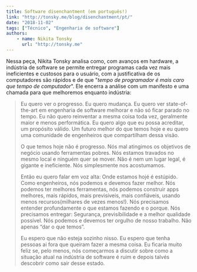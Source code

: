 ```yaml
---
title: Software disenchantment (em português!)
link: "http://tonsky.me/blog/disenchantment/pt/"
date: "2018-11-02"
tags: ["Técnico", "Engenharia de software"]
authors:
    - name: Nikita Tonsky
      url: "http://tonsky.me"
---
```


Nessa peça, Nikita Tonsky analisa como, com avanços em hardware, a indústria de software se permite entregar programas cada vez mais ineficientes e custosos para o usuário, com a justificativa de os computadores são rápidos e de que "_tempo de programador é mais caro que tempo de computador_". Ele encerra a análise com um manifesto e uma chamada para que melhoremos enquanto indústria:

> Eu quero ver o progresso. Eu quero mudança. Eu quero ver state-of-the-art em engenharia de software melhorar e não só ficar parado no tempo. Eu não quero reinventar a mesma coisa toda vez, geralmente maior e menos performática. Eu quero algo que eu possa acreditar, um propósito válido. Um futuro melhor do que temos hoje e eu quero uma comunidade de engenheiros que compartilham dessa visão.
>
> O que temos hoje não é progresso. Nós mal atingimos os objetivos de negócio usando ferramentas pobres. Nós estamos travados no mesmo local e ninguém quer se mover. Não é nem um lugar legal, é gigante e ineficiente. Nós simplesmente nos acostumamos.
>
> Então eu quero falar em voz alta: Onde estamos hojé é estúpido. Como engenheiros, nós podemos e devemos fazer melhor. Nós podemos ter melhores ferramentas, nós podemos construir apps melhores, mais rápidos, mais previsíveis, mais confiáveis, usando menos recursos(milhares de vezes menos!). Nós precisamos entender profundamente o que estamos fazendo e o porque. Nós precisamos entregar: Segurança, previsíbilidade e a melhor qualidade possível. Nós podemos e devemos ter orgulho de nosso trabalho. Não apenas “dar o que temos”.
>
> Eu espero que não esteja sozinho nisso. Eu espero que tenha pessoas ai fora que queiram fazer a mesma coisa. Eu ficaria muito feliz se, pelo menos, nós começarmos a discutir sobre como a situação atual na indústria de software é ruim e depois talvés descobrir como sair desse estado.

